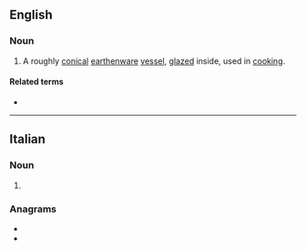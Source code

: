 ==English==
{{wikipedia}}

===Noun===
{{en-noun}}

# A roughly [[conical]] [[earthenware]] [[vessel]], [[glazed]] inside, used in [[cooking]].

====Related terms====
* {{l|en|cassoulet}}

----

==Italian==

===Noun===
{{head|it|noun plural form|g=f}}

# {{plural of|it|cassola}}

===Anagrams===
* {{l|it|colasse}}
* {{l|it|locasse}}